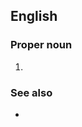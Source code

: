 ==English==

===Proper noun===
{{en-proper noun}}

# {{lb|en|military|US}} {{initialism of|en|{{w|Uniform Code of Military Justice}}}}

===See also===
* {{pedia}}